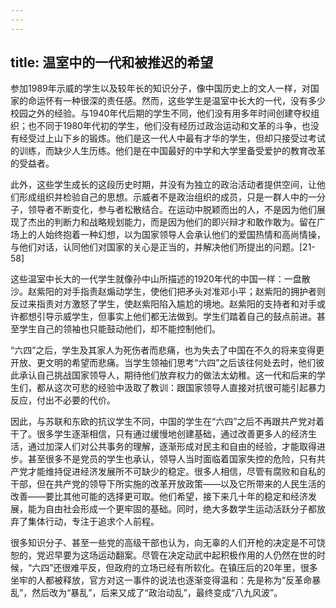 ```yaml
---
---
---
```

title: 温室中的一代和被推迟的希望
---



参加1989年示威的学生以及较年长的知识分子，像中国历史上的文人一样，对国家的命运怀有一种很深的责任感。然而，这些学生是温室中长大的一代，没有多少校园之外的经验。与1940年代后期的学生不同，他们没有用多年时间创建夺权组织；也不同于1980年代初的学生，他们没有经历过政治运动和文革的斗争，也没有经受过上山下乡的锻炼。他们是这一代人中最有才华的学生，但却只接受过考试的训练，而缺少人生历练。他们是在中国最好的中学和大学里备受爱护的教育改革的受益者。

此外，这些学生成长的这段历史时期，并没有为独立的政治活动者提供空间，让他们形成组织并检验自己的思想。示威者不是政治组织的成员，只是一群人中的一分子，领导者不断变化，参与者松散结合。在运动中脱颖而出的人，不是因为他们展现了杰出的判断力和战略规划能力，而是因为他们的即兴辩才和敢作敢为。留在广场上的人始终抱着一种幻想，以为国家领导人会承认他们的爱国热情和高尚情操，与他们对话，认同他们对国家的关心是正当的，并解决他们所提出的问题。[21-58]

这些温室中长大的一代学生就像孙中山所描述的1920年代的中国一样：一盘散沙。赵紫阳的对手指责赵煽动学生，使他们把矛头对准邓小平；赵紫阳的拥护者则反过来指责对方激怒了学生，使赵紫阳陷入尴尬的境地。赵紫阳的支持者和对手或许都想引导示威学生，但事实上他们都无法做到。学生们踏着自己的鼓点前进。甚至学生自己的领袖也只能鼓动他们，却不能控制他们。

“六四”之后，学生及其家人为死伤者而悲痛，也为失去了中国在不久的将来变得更开放、更文明的希望而悲痛。当学生领袖们思考“六四”之后该往何处去时，他们彼此承认自己挑战国家领导人，期待他们放弃权力的做法太幼稚。这一代和后来的学生们，都从这次可悲的经验中汲取了教训：跟国家领导人直接对抗很可能引起暴力反应，付出不必要的代价。

因此，与苏联和东欧的抗议学生不同，中国的学生在“六四”之后不再跟共产党对着干了。很多学生逐渐相信，只有通过缓慢地创建基础，通过改善更多人的经济生活，通过加深人们对公共事务的理解，逐渐形成对民主和自由的经验，才能取得进步。甚至很多不是党员的学生也承认，领导人当时面临着国家失控的危险，只有共产党才能维持促进经济发展所不可缺少的稳定。很多人相信，尽管有腐败和自私的干部，但在共产党的领导下所实施的改革开放政策——以及它所带来的人民生活的改善——要比其他可能的选择更可取。他们希望，接下来几十年的稳定和经济发展，能为自由社会形成一个更牢固的基础。同时，绝大多数学生运动活跃分子都放弃了集体行动，专注于追求个人前程。

很多知识分子、甚至一些党的高级干部也认为，向无辜的人们开枪的决定是不可饶恕的，党迟早要为这场运动翻案。尽管在决定动武中起积极作用的人仍然在世的时候，“六四”还很难平反，但政府的立场已经有所软化。在镇压后的20年里，很多坐牢的人都被释放，官方对这一事件的说法也逐渐变得温和：先是称为“反革命暴乱”，然后改为“暴乱”，后来又成了“政治动乱”，最终变成“八九风波”。